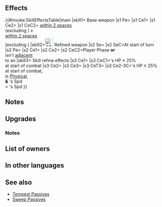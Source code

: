 {{Weapon Infobox
|tagid=SID_竜剣ファルシオン
|weaponType=Red Sword
|might=16
|range=1
|userVersion1=Weapon
|userVersion2=Gleam
|userVersion3=Upgrade Weapon
|userVersion4=Upgrade Gleam
|effectiveness=dragon
|effect=Effective against dragon foes. Grants Atk+3. If the number of foes within 2 spaces (excluding target) ≥ the number of allies within 2 spaces (excluding unit), grants Atk/Spd/Def/Res+5 during combat.
|cost=400
|exclusive=1
|statModifiers=0,19,0,0,0
|required=Silver Sword
|refinePaths=default
|refineSP=400
|refineMedals=500
|refineDews=200
|upgradedEffect=Effective against dragon foes. Grants Atk+3. At start of turn, unit can move 1 extra space. (That turn only. Does not stack.) If unit initiates combat or is not adjacent to an ally, grants Atk/Spd/Def/Res+5 to unit during combat.
|tagidExtraSkill1=一
|effectSkill1=At start of combat, if unit's HP ≥ 25%, grants Atk/Spd/Def/Res+5 to unit during combat, and also, if foe uses sword, lance, axe, bow, dagger, or beast damage and unit's Spd > foe's Spd, neutralizes effects that prevent unit's follow-up attacks and foe cannot counterattack.
|iconSkill1=Dracofalchion W.png
|properties=random_owner
}}
==Effects==
{{#invoke:SkillEffectsTable|main
|skill1={{SCi|weapon}} Base weapon
|s1 Pe={{Eft|Stat Boosts|Atk|3}}
|s1 Ce1={{Eft|Effectiveness|{{Cwti|group=1|Dragon}} [[Dragon]]}}
|s1 Ce2={{Eft|Temporary Buffs|Atk/Spd/Def/Res|5}}
|s1 CeC2={{Tgt|Foes}} [[within 2 spaces]]<br>(excluding {{Tgt|Target Foe}}) ≥<br>{{Tgt|Allies}} [[within 2 spaces]]<br>(excluding {{Tgt|Unit}})
|skill2=[[File:Attack Plus W.png|x26px|class=inline-icon]] Refined weapon
|s2 Se={{SEt|Mobility increased}}
|s2 SeC=At start of turn
|s2 Pe={{Eft|Stat Boosts|Atk|3}}
|s2 Ce1={{Eft|Effectiveness|{{Cwti|group=1|Dragon}} [[Dragon]]}}
|s2 Ce2={{Eft|Temporary Buffs|Atk/Spd/Def/Res|5}}
|s2 CeC2=Player Phase '''or'''<br>{{Tgt|Unit}} isn't [[adjacent]]<br>to an {{Tgt|Ally}}
|skill3={{Si|Dracofalchion|refine=Skill1}} Skill refine effects
|s3 Ce1={{Eft|Temporary Buffs|Atk/Spd/Def/Res|5}}
|s3 CeC1={{Tgt|Unit}}'s HP ≥ 25%<br>at start of combat
|s3 Ce2={{Eft|Neutralize Prevent Follow-Up}}
|s3 Ce3={{Eft|Prevent Counter}}
|s3 CeT3={{Tgt|Foe}}
|s3 Ce2-3C={{Tgt|Unit}}'s HP ≥ 25%<br>at start of combat,<br>{{Tgt|Foe}} is [[Physical]],<br>'''&''' {{Tgt|Unit}}'s Spd<br>> {{Tgt|Foe}}'s Spd
}}

==Notes==
{{Effective damage bonus|dragon}}
{{Temporary buffs}}
==Upgrades==
{{Weapon Upgrade List}}
===Notes===
{{IfUnitInitiates}}
{{Mobility increased|name=Refined Dracofalchion}}
{{Prevent counterattacks|name={{St|Dracofalchion|refine=Skill1}}}}
{{Follow-up effect neutralization|name={{St|Dracofalchion|refine=Skill1}}}}
==List of owners==
{{Skill Hero List}}
==In other languages==
{{OtherLanguages
|japanese=竜剣ファルシオン
|german=Drachen-Falchion
|spanishEU=Falchion dragón
|spanishLA=Falchion dragón
|french=Falchion dragon
|italian=Falchion drago
|chineseTW=龍劍法爾西昂
|portuguese=Dracofalchion
}}
==See also==
{{See also skills|cond=(Description LIKE '%unit_s Spd%foe cannot counterattack%' OR Description LIKE '%start of turn, unit can move 1 extra space%' OR (Description LIKE '%start of%turn%move 1 extra space%' AND Description NOT LIKE '%transforms%' AND Description NOT LIKE '%restricts%' AND Description NOT LIKE '%excluding%1 extra space%') OR WikiName LIKE '%Falchion%') AND (Exclusive=1 AND Name NOT LIKE '%+' AND Name NOT LIKE 'Arcane%')}}
* [[Skill families/C Passives#Tempest|Tempest Passives]]
* [[Skill families/B Passives#Sweep|Sweep Passives]]
{{Weapons Navbox}}